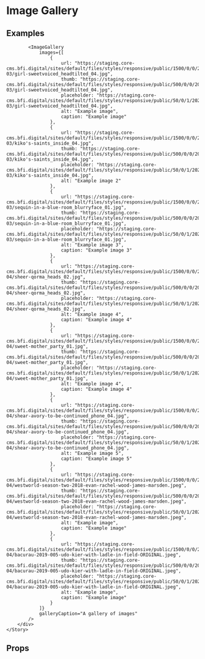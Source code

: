 
<Meta title="Pattern Library|Slices/Image Gallery" component={ImageGallery} />

# Image Gallery
 
 
## Examples

<Preview>
    <Story name="Image gallery">
        <div style={{
            padding: "20px",
            maxWidth: "1000px",
            margin: "0 auto"
        }}>    
            
            <ImageGallery 
                images={[
                    {
                        url: "https://staging.core-cms.bfi.digital/sites/default/files/styles/responsive/public/1500/0/0/2020-03/girl-sweetvoiced_headtilted_04.jpg",
                        thumb: "https://staging.core-cms.bfi.digital/sites/default/files/styles/responsive/public/500/0/0/2020-03/girl-sweetvoiced_headtilted_04.jpg",
                        placeholder: "https://staging.core-cms.bfi.digital/sites/default/files/styles/responsive/public/50/0/1/2020-03/girl-sweetvoiced_headtilted_04.jpg",
                        alt: "Example image",
                        caption: "Example image"
                    },
                    {
                        url: "https://staging.core-cms.bfi.digital/sites/default/files/styles/responsive/public/1500/0/0/2020-03/kiko's-saints_inside_04.jpg",
                        thumb: "https://staging.core-cms.bfi.digital/sites/default/files/styles/responsive/public/500/0/0/2020-03/kiko's-saints_inside_04.jpg",
                        placeholder: "https://staging.core-cms.bfi.digital/sites/default/files/styles/responsive/public/50/0/1/2020-03/kiko's-saints_inside_04.jpg",                            
                        alt: "Example image 2"
                    },
                    {
                        url: "https://staging.core-cms.bfi.digital/sites/default/files/styles/responsive/public/1500/0/0/2020-03/sequin-in-a-blue-room_blurryface_01.jpg",
                        thumb: "https://staging.core-cms.bfi.digital/sites/default/files/styles/responsive/public/500/0/0/2020-03/sequin-in-a-blue-room_blurryface_01.jpg",
                        placeholder: "https://staging.core-cms.bfi.digital/sites/default/files/styles/responsive/public/50/0/1/2020-03/sequin-in-a-blue-room_blurryface_01.jpg",                            
                        alt: "Example image 3",
                        caption: "Example image 3"
                    },
                    {
                        url: "https://staging.core-cms.bfi.digital/sites/default/files/styles/responsive/public/1500/0/0/2020-04/sheer-qorma_heads_02.jpg",
                        thumb: "https://staging.core-cms.bfi.digital/sites/default/files/styles/responsive/public/500/0/0/2020-04/sheer-qorma_heads_02.jpg",
                        placeholder: "https://staging.core-cms.bfi.digital/sites/default/files/styles/responsive/public/50/0/1/2020-04/sheer-qorma_heads_02.jpg",                            
                        alt: "Example image 4",
                        caption: "Example image 4"
                    },
                    {
                        url: "https://staging.core-cms.bfi.digital/sites/default/files/styles/responsive/public/1500/0/0/2020-04/sweet-mother_party_01.jpg",
                        thumb: "https://staging.core-cms.bfi.digital/sites/default/files/styles/responsive/public/500/0/0/2020-04/sweet-mother_party_01.jpg",
                        placeholder: "https://staging.core-cms.bfi.digital/sites/default/files/styles/responsive/public/50/0/1/2020-04/sweet-mother_party_01.jpg",                            
                        alt: "Example image 4",
                        caption: "Example image 4"
                    },
                    {
                        url: "https://staging.core-cms.bfi.digital/sites/default/files/styles/responsive/public/1500/0/0/2020-04/shear-avory-to-be-continued_phone_04.jpg",
                        thumb: "https://staging.core-cms.bfi.digital/sites/default/files/styles/responsive/public/500/0/0/2020-04/shear-avory-to-be-continued_phone_04.jpg",
                        placeholder: "https://staging.core-cms.bfi.digital/sites/default/files/styles/responsive/public/50/0/1/2020-04/shear-avory-to-be-continued_phone_04.jpg",                            
                        alt: "Example image 5",
                        caption: "Example image 5"
                    },
                    {
                        url: "https://staging.core-cms.bfi.digital/sites/default/files/styles/responsive/public/1500/0/0/2020-04/westworld-season-two-2018-evan-rachel-wood-james-marsden.jpeg",
                        thumb: "https://staging.core-cms.bfi.digital/sites/default/files/styles/responsive/public/500/0/0/2020-04/westworld-season-two-2018-evan-rachel-wood-james-marsden.jpeg",
                        placeholder: "https://staging.core-cms.bfi.digital/sites/default/files/styles/responsive/public/50/0/1/2020-04/westworld-season-two-2018-evan-rachel-wood-james-marsden.jpeg",
                        alt: "Example image",
                        caption: "Example image"
                    },
                    {
                        url: "https://staging.core-cms.bfi.digital/sites/default/files/styles/responsive/public/1500/0/0/2020-04/bacurau-2019-005-udo-kier-with-ladle-in-field-ORIGINAL.jpeg",
                        thumb: "https://staging.core-cms.bfi.digital/sites/default/files/styles/responsive/public/500/0/0/2020-04/bacurau-2019-005-udo-kier-with-ladle-in-field-ORIGINAL.jpeg",
                        placeholder: "https://staging.core-cms.bfi.digital/sites/default/files/styles/responsive/public/50/0/1/2020-04/bacurau-2019-005-udo-kier-with-ladle-in-field-ORIGINAL.jpeg",
                        alt: "Example image",
                        caption: "Example image"
                    }
                ]}
                galleryCaption="A gallery of images"
            />
        </div>
    </Story>
</Preview>

## Props 

<Props of={ImageGallery} />
